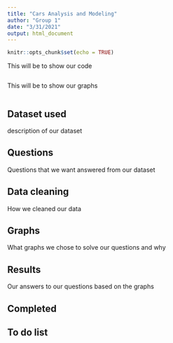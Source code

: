 ```yaml
---
title: "Cars Analysis and Modeling"
author: "Group 1"
date: "3/31/2021"
output: html_document
---
```


```r
knitr::opts_chunk$set(echo = TRUE)
```

This will be to show our code
```r

```

This will be to show our graphs
```r

```


## Dataset used
description of our dataset

## Questions 
Questions that we want answered from our dataset

## Data cleaning
How we cleaned our data

## Graphs
What graphs we chose to solve our questions and why

## Results
Our answers to our questions based on the graphs

## Completed

## To do list
